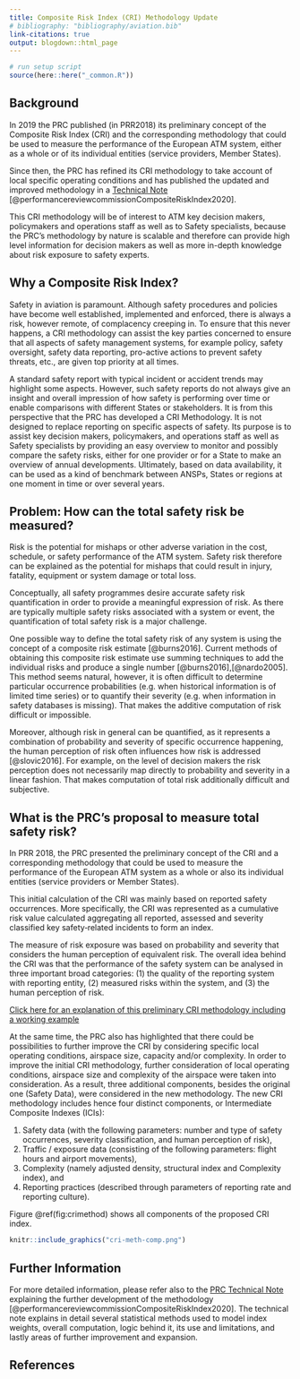 ```yaml
---
title: Composite Risk Index (CRI) Methodology Update
# bibliography: "bibliography/aviation.bib"
link-citations: true
output: blogdown::html_page
---
```

```r
# run setup script
source(here::here("_common.R"))
```
## Background

In 2019 the PRC published (in PRR2018) its preliminary concept of the Composite Risk Index (CRI) and the corresponding methodology that could be used to measure the performance of the European ATM system, either as a whole or of its individual entities (service providers, Member States). 

Since then, the PRC has refined its CRI methodology to take account of local specific operating conditions and has published the updated and improved methodology in a [Technical Note][prc_cri_tn] [@performancereviewcommissionCompositeRiskIndex2020]. 

This CRI methodology will be of interest to ATM key decision makers, policymakers and operations staff as well as to Safety specialists, because the PRC’s methodology by nature is scalable and therefore can provide high level information for decision makers as well as more in-depth knowledge about risk exposure to safety experts. 

## Why a Composite Risk Index?

Safety in aviation is paramount. Although safety procedures and policies have become well established, implemented and enforced, there is always a risk, however remote, of complacency creeping in. To ensure that this never happens, a CRI methodology can assist the key parties concerned to ensure that all aspects of safety management systems, for example policy, safety oversight, safety data reporting, pro-active actions to prevent safety threats, etc., are given top priority at all times. 

A standard safety report with typical incident or accident trends may highlight some aspects. However, such safety reports do not always give an insight and overall impression of how safety is performing over time or enable comparisons with different States or stakeholders.
It is from this perspective that the PRC has developed a CRI Methodology. It is not designed to replace reporting on specific aspects of safety. Its purpose is to assist key decision makers, policymakers, and operations staff as well as Safety specialists by providing an easy overview to monitor and possibly compare the safety risks, either for one provider or for a State to make an overview of annual developments. Ultimately, based on data availability, it can be used as a kind of benchmark between ANSPs, States or regions at one moment in time or over several years. 

## Problem: How can the total safety risk be measured?

Risk is the potential for mishaps or other adverse variation in the cost, schedule, or safety performance of the ATM system. Safety risk therefore can be explained as the potential for mishaps that could result in injury, fatality, equipment or system damage or total loss.    

Conceptually, all safety programmes desire accurate safety risk quantification in order to provide a meaningful expression of risk. As there are typically multiple safety risks associated with a system or event, the quantification of total safety risk is a major challenge.

One possible way to define the total safety risk of any system is using the concept of a composite risk estimate [@burns2016]. Current methods of obtaining this composite risk estimate use summing techniques to add the individual risks and produce a single number [@burns2016],[@nardo2005]. This method seems natural, however, it is often difficult to determine particular occurrence probabilities (e.g. when historical information is of limited time series) or to quantify their severity (e.g. when information in safety databases is missing). That makes the additive computation of risk difficult or impossible.

Moreover, although risk in general can be quantified, as it represents a combination of probability and severity of specific occurrence happening, the human perception of risk often influences how risk is addressed [@slovic2016]. For example, on the level of decision makers the risk perception does not necessarily map directly to probability and severity in a linear fashion. That makes computation of total risk additionally difficult and subjective.

## What is the PRC's proposal to measure total safety risk?

In PRR 2018, the PRC presented the preliminary concept of the CRI and a corresponding methodology that could be used to measure the performance of the European ATM system as a whole or also its individual entities (service providers or Member States). 

This initial calculation of the CRI was mainly based on reported safety occurrences. More specifically, the CRI was represented as a cumulative risk value calculated aggregating all reported, assessed and severity classified key safety‐related incidents to form an index. 

The measure of risk exposure was based on probability and severity that considers the human perception of equivalent risk. The overall idea behind the CRI was that the performance of the safety system can be analysed in three important broad categories: (1) the quality of the reporting system with reporting entity, (2) measured risks within the system, and (3) the human perception of risk.

[Click here for an explanation of this preliminary CRI methodology including a working example][cri_methv1]

At the same time, the PRC also has highlighted that there could be possibilities to further improve the CRI by considering specific local operating conditions, airspace size, capacity and/or complexity. In order to improve the initial CRI methodology, further consideration of local operating conditions, airspace size and complexity of the airspace were taken into consideration. As a result, three additional components, besides the original one (Safety Data), were considered in the new methodology. The new CRI methodology includes hence four distinct components, or Intermediate Composite Indexes (ICIs):

1.	Safety data (with the following parameters: number and type of safety occurrences, severity classification, and human perception of risk),
2.	Traffic / exposure data (consisting of the following parameters: flight hours and airport movements),
3.	Complexity (namely adjusted density, structural index and Complexity index), and
4.	Reporting practices (described through parameters of reporting rate and reporting culture).

Figure \@ref(fig:crimethod) shows all components of the proposed CRI index.

```r
knitr::include_graphics("cri-meth-comp.png")
```

## 	Further Information

For more detailed information, please refer also to the [PRC Technical Note][prc_cri_tn] explaining the further development of the methodology [@performancereviewcommissionCompositeRiskIndex2020]. The technical note explains in detail several statistical methods used to model index weights, overall computation, logic behind it, its use and limitations, and lastly areas of further improvement and expansion.

[prc_cri_tn]: /library/tn_prc_2021_01_composite_risk_index_methodology.pdf "PRC Technical Note - Composite Risk Index"
[cri_methv1]: /methodology/cri-pi_v1/ "Composite Risk Index - Preliminary Methodology"


## References

